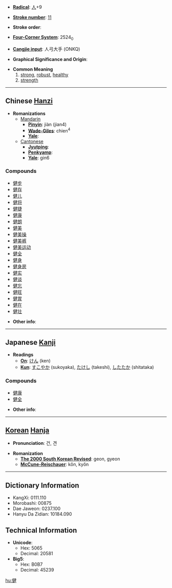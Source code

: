 * '''[[Wiktionary:Chinese radical index| Radical]]''': [[Wiktionary:Chinese radical index 人|人]]+9

* '''[[Wiktionary:Chinese total strokes index|Stroke number]]''': [[Wiktionary:Chinese total strokes index 11|11]]

* '''Stroke order''': 

* '''[[Wiktionary:Chinese four corner index|Four-Corner System]]''': 2524<sub>0</sub>

* '''[[Wiktionary:Chinese Cangjie index|Cangjie input]]''': 人弓大手 (ONKQ)

* '''Graphical Significance and Origin''': 

* '''Common Meaning'''
*# [[strong]], [[robust]], [[healthy]]
*# [[strength]]


----

== Chinese [[Hanzi]] ==

* '''Romanizations'''
** [[Mandarin]]
*** '''[[Pinyin]]''': jiàn (jian4)
*** '''[[Wade-Giles]]''': chien<sup>4</sup>
*** '''[[Yale]]''': 
**[[Cantonese]]
***'''[[Jyutping]]''':
***'''[[Penkyamp]]''': 
***'''[[Yale]]''': gin6

===Compounds===
*[[健步]]
*[[健存]]
*[[健儿]]
*[[健将]]
*[[健捷]]
*[[健康]]
*[[健朗]]
*[[健美]]
*[[健美操]]
*[[健美裤]]
*[[健美运动]]
*[[健全]]
*[[健身]]
*[[健身房]]
*[[健实]]
*[[健谈]]
*[[健忘]]
*[[健旺]]
*[[健胃]]
*[[健在]]
*[[健壮]]

* '''Other info''': 

----

== Japanese [[Kanji]] ==

* '''Readings'''
** '''[[On]]''': [[けん]] (ken)
** '''[[Kun]]''': [[すこやか]] (sukoyaka), [[たけし]] (takeshi), [[したたか]] (shitataka)

===Compounds===
*[[健康]]
*[[健全]]

* '''Other info''':  

----

== [[Korean]] [[Hanja]] ==

* '''Pronunciation''': 건, 견

* '''Romanization'''
** '''[[The 2000 South Korean Revised Romanization|The 2000 South Korean Revised]]''': geon, gyeon
** '''[[McCune-Reischauer]]''': kŏn, kyŏn

----

== Dictionary Information ==

* KangXi: 0111.110
* Morobashi: 00875
* Dae Jaweon: 0237.100
* Hanyu Da Zidian: 10184.090

== Technical Information ==

* '''Unicode''':
** Hex: 5065
** Decimal: 20581
* '''Big5''':
** Hex: B0B7
** Decimal: 45239

[[hu:健]]